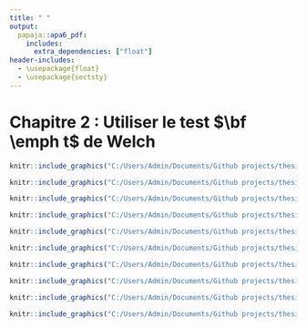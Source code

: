 ```yaml
---
title: " "
output: 
  papaja::apa6_pdf:
    includes:
      extra_dependencies: ["float"]
header-includes:
  - \usepackage{float}
  - \usepackage{sectsty}
---
```


# Chapitre 2 : Utiliser le test $\bf \emph t$ de Welch

```r
knitr::include_graphics("C:/Users/Admin/Documents/Github projects/thesis/Chapitre 2/Chapitre 2-1 bis.png")
```

```r
knitr::include_graphics("C:/Users/Admin/Documents/Github projects/thesis/Chapitre 2/Chapitre 2-2 bis.png")
```

```r
knitr::include_graphics("C:/Users/Admin/Documents/Github projects/thesis/Chapitre 2/Chapitre 2-3 bis.png")
```

```r
knitr::include_graphics("C:/Users/Admin/Documents/Github projects/thesis/Chapitre 2/Chapitre 2-4 bis.png")
```

```r
knitr::include_graphics("C:/Users/Admin/Documents/Github projects/thesis/Chapitre 2/Chapitre 2-5 bis.png")
```

```r
knitr::include_graphics("C:/Users/Admin/Documents/Github projects/thesis/Chapitre 2/Chapitre 2-6 bis.png")
```

```r
knitr::include_graphics("C:/Users/Admin/Documents/Github projects/thesis/Chapitre 2/Chapitre 2-7 bis.png")
```

```r
knitr::include_graphics("C:/Users/Admin/Documents/Github projects/thesis/Chapitre 2/Chapitre 2-8 bis.png")
```

```r
knitr::include_graphics("C:/Users/Admin/Documents/Github projects/thesis/Chapitre 2/Chapitre 2-9 bis.png")
```

```r
knitr::include_graphics("C:/Users/Admin/Documents/Github projects/thesis/Chapitre 2/Chapitre 2-10 bis.png")
```
